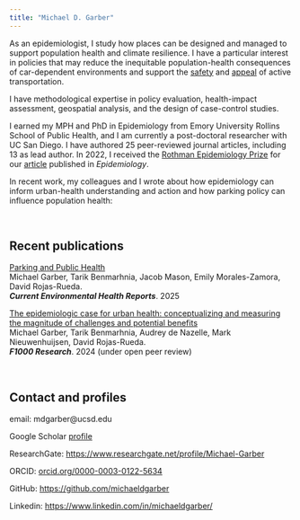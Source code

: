 ```yaml
---
title: "Michael D. Garber"
---
```


As an epidemiologist, I study how places can be designed and managed to support population health and climate resilience. I have a particular interest in policies that may reduce the inequitable population-health consequences of car-dependent environments and support the [safety](https://pmc.ncbi.nlm.nih.gov/articles/PMC10773466/) and [appeal](https://www.ncbi.nlm.nih.gov/pmc/articles/PMC9211442/) of active transportation.

I have methodological expertise in policy evaluation, health-impact assessment, geospatial analysis, and the design of case-control studies.

I earned my MPH and PhD in Epidemiology from Emory University Rollins School of Public Health, and I am currently a post-doctoral researcher with UC San Diego. I have authored 25 peer-reviewed journal articles, including 13 as lead author. In 2022, I received the [Rothman Epidemiology Prize](https://journals.lww.com/epidem/fulltext/2022/07000/michael_d__garber,_winner_of_the_2022_rothman.1.aspx) for our [article](https://journals.lww.com/epidem/fulltext/2021/01000/at_risk_measure_sampling_in_case_control_studies.14.aspx) published in *Epidemiology*.

In recent work, my colleagues and I wrote about how epidemiology can inform urban-health understanding and action and how parking policy can influence population health:

<br>

## **Recent publications**

[Parking and Public Health](https://link.springer.com/article/10.1007/s40572-024-00465-4)<br> Michael Garber, Tarik Benmarhnia, Jacob Mason, Emily Morales-Zamora, David Rojas-Rueda.<br>***Current Environmental Health Reports***. 2025<br>

[The epidemiologic case for urban health: conceptualizing and measuring the magnitude of challenges and potential benefits](https://f1000research.com/articles/13-950)<br> Michael Garber, Tarik Benmarhnia, Audrey de Nazelle, Mark Nieuwenhuijsen, David Rojas-Rueda.<br>***F1000 Research***. 2024 (under open peer review)<br>

<br>

## **Contact and profiles**

email: mdgarber\@ucsd.edu

Google Scholar [profile](https://scholar.google.com/citations?hl=en&user=r-MsgFsAAAAJ&view_op=list_works&sortby=pubdate)

ResearchGate: <https://www.researchgate.net/profile/Michael-Garber>

ORCID: [orcid.org/0000-0003-0122-5634](https://orcid.org/0000-0003-0122-5634)

GitHub: <https://github.com/michaeldgarber>

Linkedin: <https://www.linkedin.com/in/michaeldgarber/>
